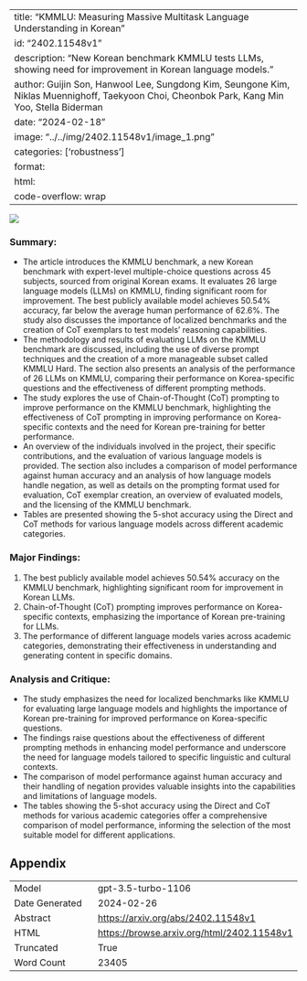 
---
title: "KMMLU: Measuring Massive Multitask Language Understanding in Korean"
id: "2402.11548v1"
description: "New Korean benchmark KMMLU tests LLMs, showing need for improvement in Korean language models."
author: Guijin Son, Hanwool Lee, Sungdong Kim, Seungone Kim, Niklas Muennighoff, Taekyoon Choi, Cheonbok Park, Kang Min Yoo, Stella Biderman
date: "2024-02-18"
image: "../../img/2402.11548v1/image_1.png"
categories: ['robustness']
format:
  html:
    code-overflow: wrap
---

![](../../img/2402.11548v1/image_1.png)

### Summary:
- The article introduces the KMMLU benchmark, a new Korean benchmark with expert-level multiple-choice questions across 45 subjects, sourced from original Korean exams. It evaluates 26 large language models (LLMs) on KMMLU, finding significant room for improvement. The best publicly available model achieves 50.54% accuracy, far below the average human performance of 62.6%. The study also discusses the importance of localized benchmarks and the creation of CoT exemplars to test models' reasoning capabilities.
- The methodology and results of evaluating LLMs on the KMMLU benchmark are discussed, including the use of diverse prompt techniques and the creation of a more manageable subset called KMMLU Hard. The section also presents an analysis of the performance of 26 LLMs on KMMLU, comparing their performance on Korea-specific questions and the effectiveness of different prompting methods.
- The study explores the use of Chain-of-Thought (CoT) prompting to improve performance on the KMMLU benchmark, highlighting the effectiveness of CoT prompting in improving performance on Korea-specific contexts and the need for Korean pre-training for better performance.
- An overview of the individuals involved in the project, their specific contributions, and the evaluation of various language models is provided. The section also includes a comparison of model performance against human accuracy and an analysis of how language models handle negation, as well as details on the prompting format used for evaluation, CoT exemplar creation, an overview of evaluated models, and the licensing of the KMMLU benchmark.
- Tables are presented showing the 5-shot accuracy using the Direct and CoT methods for various language models across different academic categories.

### Major Findings:
1. The best publicly available model achieves 50.54% accuracy on the KMMLU benchmark, highlighting significant room for improvement in Korean LLMs.
2. Chain-of-Thought (CoT) prompting improves performance on Korea-specific contexts, emphasizing the importance of Korean pre-training for LLMs.
3. The performance of different language models varies across academic categories, demonstrating their effectiveness in understanding and generating content in specific domains.

### Analysis and Critique:
- The study emphasizes the need for localized benchmarks like KMMLU for evaluating large language models and highlights the importance of Korean pre-training for improved performance on Korea-specific questions.
- The findings raise questions about the effectiveness of different prompting methods in enhancing model performance and underscore the need for language models tailored to specific linguistic and cultural contexts.
- The comparison of model performance against human accuracy and their handling of negation provides valuable insights into the capabilities and limitations of language models.
- The tables showing the 5-shot accuracy using the Direct and CoT methods for various academic categories offer a comprehensive comparison of model performance, informing the selection of the most suitable model for different applications.

## Appendix

|          |          |
|----------|----------|
| Model     | gpt-3.5-turbo-1106       |
| Date Generated     | 2024-02-26       |
| Abstract | [https://arxiv.org/abs/2402.11548v1](https://arxiv.org/abs/2402.11548v1)        |
| HTML     | [https://browse.arxiv.org/html/2402.11548v1](https://browse.arxiv.org/html/2402.11548v1)       |
| Truncated       | True       |
| Word Count       | 23405       |